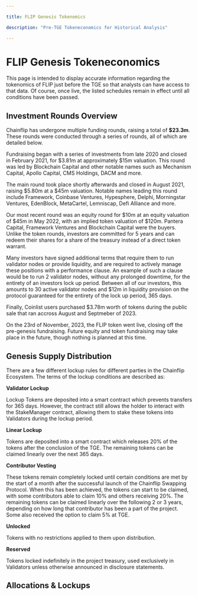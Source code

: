 ```yaml
---

title: FLIP Genesis Tokenomics

description: "Pre-TGE Tokeneconomics for Historical Analysis"

---
```


#


# FLIP Genesis Tokeneconomics

This page is intended to display accurate information regarding the tokenomics of FLIP just before the TGE so that analysts can have access to that data. Of course, once live, the listed schedules remain in effect until all conditions have been passed.

## Investment Rounds Overview

Chainflip has undergone multiple funding rounds, raising a total of **$23.3m**. These rounds were conducted through a series of rounds, all of which are detailed below.

Fundraising began with a series of investments from late 2020 and closed in February 2021, for $3.81m at approximately $15m valuation. This round was led by Blockchain Capital and other notable names such as Mechanism Capital, Apollo Capital, CMS Holdings, DACM and more.

The main round took place shortly afterwards and closed in August 2021, raising $5.80m at a $45m valuation. Notable names leading this round include Framework, Coinbase Ventures, Hypesphere, Delphi, Morningstar Ventures, EdenBlock, MetaCartel, Lemniscap, Defi Alliance and more.

Our most recent round was an equity round for $10m at an equity valuation of $45m in May 2022, with an implied token valuation of $120m. Pantera Capital, Framework Ventures and Blockchain Capital were the buyers. Unlike the token rounds, investors are committed for 5 years and can redeem their shares for a share of the treasury instead of a direct token warrant.

Many investors have signed additional terms that require them to run validator nodes or provide liquidity, and are required to actively manage these positions with a performance clause. An example of such a clause would be to run 2 validator nodes, without any prolonged downtime, for the entirety of an investors lock up period. Between all of our investors, this amounts to 30 active validator nodes and $12m in liquidity provision on the protocol guaranteed for the entirety of the lock up period, 365 days.

Finally, Coinlist users purchased $3.78m worth of tokens during the public sale that ran accross August and Septmeber of 2023.

On the 23rd of November, 2023, the FLIP token went live, closing off the pre-genesis fundraising. Future equity and token fundraising may take place in the future, though nothing is planned at this time.

## Genesis Supply Distribution

There are a few different lockup rules for different parties in the Chainflip Ecosystem. The terms of the lockup conditions are described as:

**Validator Lockup**

Lockup Tokens are deposited into a smart contract which prevents transfers for 365 days. However, the contract still allows the holder to interact with the StakeManager contract, allowing them to stake these tokens into Validators during the lockup period.

**Linear Lockup**

Tokens are deposited into a smart contract which releases 20% of the tokens after the conclusion of the TGE. The remaining tokens can be claimed linearly over the next 365 days.

**Contributor Vesting**

These tokens remain completely locked until certain conditions are met by the start of a month after the successful launch of the Chainflip Swapping Protocol. When this has been achieved, the tokens can start to be claimed, with some contributors able to claim 10% and others receiving 20%. The remaining tokens can be claimed linearly over the following 2 or 3 years, depending on how long that contributor has been a part of the project. Some also received the option to claim 5% at TGE.

**Unlocked**

Tokens with no restrictions applied to them upon distribution.

**Reserved**

Tokens locked indefinitely in the project treasury, used exclusively in Validators unless otherwise announced in disclosure statements.

## Allocations & Lockups
